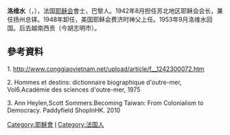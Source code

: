 {{Infobox Person
| name   = 洛维水<br />Maurice de Lauzon, S.J.
| image     = 
| caption  = 耶穌會傳教士
| birth_date  = 1896年
| birth_place = {{flagicon|France}}[[法国|法国]][[巴黎|巴黎]]
| death_date  =1981年12月14日 
| death_place =
| title          =  
| spouse         =
| parents        =
| occupation     =传教士
}}
'''洛维水'''（{{lang|en|Maurice de Lauzon, S.J.}}，{{bd|1896年|？月？日|1981年|12月14日|catIdx=L}}），法国[[耶稣会|耶稣会]]會士，巴黎人。1942年8月担任苏北地区耶稣会会长，兼任扬州总铎。1948年卸任，美国耶稣会费济时神父上任。1953年9月洛维水回国。后去越南西贡（今胡志明市）。

==參考資料==
<div class="references-small">
<references />
</div>
1. http://www.conggiaovietnam.net/upload/article/f__1242300072.htm {{Wayback|url=http://www.conggiaovietnam.net/upload/article/f__1242300072.htm |date=20200415060719 }}

2. Hommes et destins: dictionnaire biographique d'outre-mer, Vol6.Académie des sciences d'outre-mer, 1975

3. Ann Heylen,Scott Sommers.Becoming Taiwan: From Colonialism to Democracy. Paddyfield ShopInHK. 2010

[[Category:耶穌會|Category:耶穌會]]
[[Category:在华天主教传教士|l]]
[[Category:法国人|Category:法国人]]